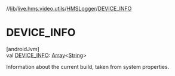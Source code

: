 //[lib](../../../index)/[live.hms.video.utils](../index)/[HMSLogger](index)/[DEVICE_INFO](-d-e-v-i-c-e_-i-n-f-o)

# DEVICE_INFO

[androidJvm]\
val [DEVICE_INFO](-d-e-v-i-c-e_-i-n-f-o): [Array](https://kotlinlang.org/api/latest/jvm/stdlib/kotlin/-array/index.html)<[String](https://kotlinlang.org/api/latest/jvm/stdlib/kotlin/-string/index.html)>

Information about the current build, taken from system properties.
